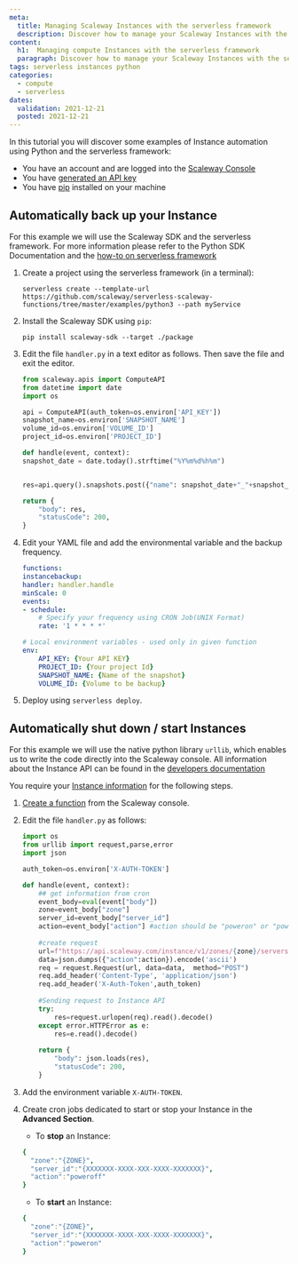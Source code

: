 ```yaml
---
meta:
  title: Managing Scaleway Instances with the serverless framework
  description: Discover how to manage your Scaleway Instances with the serverless framework and python
content:
  h1:  Managing compute Instances with the serverless framework
  paragraph: Discover how to manage your Scaleway Instances with the serverless framework and python
tags: serverless instances python
categories:
  - compute
  - serverless
dates:
  validation: 2021-12-21
  posted: 2021-12-21
---
```


In this tutorial you will discover some examples of Instance automation using Python and the serverless framework:


<Message type="requirement">

  - You have an account and are logged into the [Scaleway Console](https://console.scaleway.com)
  - You have [generated an API key](/console/my-project/how-to/generate-api-key/)
  - You have [pip](https://pypi.org/project/pip/) installed on your machine

</Message>

## Automatically back up your Instance 

For this example we will use the Scaleway SDK and the serverless framework. For more information please refer to the Python SDK Documentation and the [how-to on serverless framework](/compute/functions/api-cli/fun-uploading-with-serverless-framework/)

1. Create a project using the serverless framework (in a terminal):
    ```
    serverless create --template-url https://github.com/scaleway/serverless-scaleway-functions/tree/master/examples/python3 --path myService
    ```

2. Install the Scaleway SDK using `pip`:
    ```
    pip install scaleway-sdk --target ./package
    ```
3. Edit the file `handler.py` in a text editor as follows. Then save the file and exit the editor. 
    ```py
    from scaleway.apis import ComputeAPI
    from datetime import date
    import os

    api = ComputeAPI(auth_token=os.environ['API_KEY'])
    snapshot_name=os.environ['SNAPSHOT_NAME']
    volume_id=os.environ['VOLUME_ID']
    project_id=os.environ['PROJECT_ID']

    def handle(event, context):
    snapshot_date = date.today().strftime("%Y%m%d%h%m")

    
    res=api.query().snapshots.post({"name": snapshot_date+"_"+snapshot_name,"volume_id": volume_id,"project": project_id})
    
    return {
        "body": res,
        "statusCode": 200,
    }
    ```
4. Edit your YAML file and add the environmental variable and the backup frequency.
    ```yaml
    functions:
    instancebackup:
    handler: handler.handle
    minScale: 0
    events:
    - schedule:
        # Specify your frequency using CRON Job(UNIX Format)
        rate: '1 * * * *'

    # Local environment variables - used only in given function
    env:
        API_KEY: {Your API KEY} 
        PROJECT_ID: {Your project Id}
        SNAPSHOT_NAME: {Name of the snapshot}
        VOLUME_ID: {Volume to be backup}
    ```

5. Deploy using `serverless deploy`.

## Automatically shut down / start Instances

For this example we will use the native python library `urllib`, which enables us to write the code directly into the Scaleway console.
All information about the Instance API can be found in the [developers documentation](https://developers.scaleway.com/en/products/instance/api/#get-2c1c6f)

<Message type="note">

You require your [Instance information](https://developers.scaleway.com/en/products/instance/api/#get-2c1c6f) for the following steps.

</Message>

1. [Create a function](/compute/functions/how-to/create-a-function/) from the Scaleway console.
2. Edit the file `handler.py` as follows:
    ```py
    import os
    from urllib import request,parse,error
    import json

    auth_token=os.environ['X-AUTH-TOKEN']

    def handle(event, context):
        ## get information from cron
        event_body=eval(event["body"])
        zone=event_body["zone"]
        server_id=event_body["server_id"]
        action=event_body["action"] #action should be "poweron" or "poweroff"
        
        #create request
        url=f"https://api.scaleway.com/instance/v1/zones/{zone}/servers/{server_id}/action"
        data=json.dumps({"action":action}).encode('ascii')
        req = request.Request(url, data=data,  method="POST")
        req.add_header('Content-Type', 'application/json')
        req.add_header('X-Auth-Token',auth_token)
        
        #Sending request to Instance API
        try: 
            res=request.urlopen(req).read().decode()
        except error.HTTPError as e:
            res=e.read().decode()
            
        return {
            "body": json.loads(res),
            "statusCode": 200,
        }
    ```

3. Add the environment variable `X-AUTH-TOKEN`.
4. Create cron jobs dedicated to start or stop your Instance in the **Advanced Section**.
    * To **stop** an Instance:
    ```yaml
    {
      "zone":"{ZONE}",
      "server_id":"{XXXXXXX-XXXX-XXX-XXXX-XXXXXXX}",
      "action":"poweroff"
    }
    ```
    * To **start** an Instance:
    ```yaml
    {
      "zone":"{ZONE}",
      "server_id":"{XXXXXXX-XXXX-XXX-XXXX-XXXXXXX}",
      "action":"poweron"
    }
    ```

